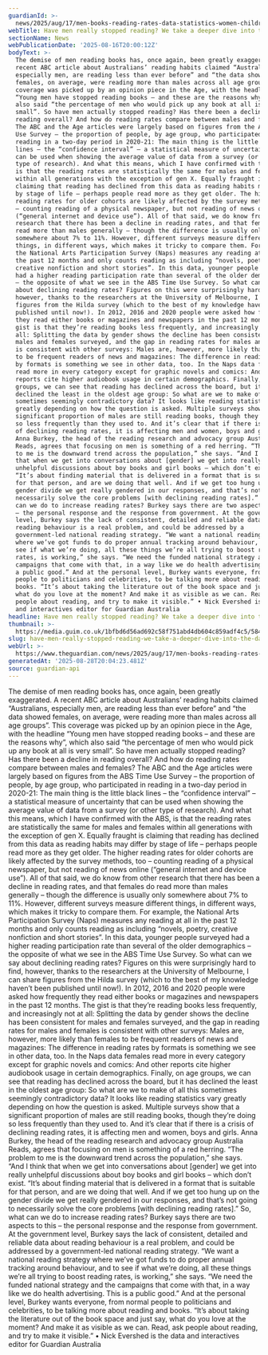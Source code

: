 ```yaml
---
guardianId: >-
  news/2025/aug/17/men-books-reading-rates-data-statistics-women-children-australia
webTitle: Have men really stopped reading? We take a deeper dive into the data
sectionName: News
webPublicationDate: '2025-08-16T20:00:12Z'
bodyText: >-
  The demise of men reading books has, once again, been greatly exaggerated. A
  recent ABC article about Australians’ reading habits claimed “Australians,
  especially men, are reading less than ever before” and “the data showed
  females, on average, were reading more than males across all age groups”. This
  coverage was picked up by an opinion piece in the Age, with the headline
  “Young men have stopped reading books – and these are the reasons why”, which
  also said “the percentage of men who would pick up any book at all is very
  small”. So have men actually stopped reading? Has there been a decline in
  reading overall? And how do reading rates compare between males and females?
  The ABC and the Age articles were largely based on figures from the ABS Time
  Use Survey – the proportion of people, by age group, who participated in
  reading in a two-day period in 2020-21: The main thing is the little black
  lines – the “confidence interval” – a statistical measure of uncertainty that
  can be used when showing the average value of data from a survey (or other
  type of research). And what this means, which I have confirmed with the ABS,
  is that the reading rates are statistically the same for males and females
  within all generations with the exception of gen X. Equally fraught is
  claiming that reading has declined from this data as reading habits may differ
  by stage of life – perhaps people read more as they get older. The higher
  reading rates for older cohorts are likely affected by the survey methods, too
  – counting reading of a physical newspaper, but not reading of news online
  (“general internet and device use”). All of that said, we do know from other
  research that there has been a decline in reading rates, and that females do
  read more than males generally – though the difference is usually only
  somewhere about 7% to 11%. However, different surveys measure different
  things, in different ways, which makes it tricky to compare them. For example,
  the National Arts Participation Survey (Naps) measures any reading at all in
  the past 12 months and only counts reading as including “novels, poetry,
  creative nonfiction and short stories”. In this data, younger people surveyed
  had a higher reading participation rate than several of the older demographics
  – the opposite of what we see in the ABS Time Use Survey. So what can we say
  about declining reading rates? Figures on this were surprisingly hard to find,
  however, thanks to the researchers at the University of Melbourne, I can share
  figures from the Hilda survey (which to the best of my knowledge haven’t been
  published until now!). In 2012, 2016 and 2020 people were asked how frequently
  they read either books or magazines and newspapers in the past 12 months. The
  gist is that they’re reading books less frequently, and increasingly not at
  all: Splitting the data by gender shows the decline has been consistent for
  males and females surveyed, and the gap in reading rates for males and females
  is consistent with other surveys: Males are, however, more likely than females
  to be frequent readers of news and magazines: The difference in reading rates
  by formats is something we see in other data, too. In the Naps data females
  read more in every category except for graphic novels and comics: And other
  reports cite higher audiobook usage in certain demographics. Finally, on age
  groups, we can see that reading has declined across the board, but it has
  declined the least in the oldest age group: So what are we to make of all this
  sometimes seemingly contradictory data? It looks like reading statistics vary
  greatly depending on how the question is asked. Multiple surveys show that a
  significant proportion of males are still reading books, though they’re doing
  so less frequently than they used to. And it’s clear that if there is a crisis
  of declining reading rates, it is affecting men and women, boys and girls.
  Anna Burkey, the head of the reading research and advocacy group Australia
  Reads, agrees that focusing on men is something of a red herring. “The problem
  to me is the downward trend across the population,” she says. “And I think
  that when we get into conversations about [gender] we get into really
  unhelpful discussions about boy books and girl books – which don’t exist.
  “It’s about finding material that is delivered in a format that is suitable
  for that person, and are we doing that well. And if we get too hung up on the
  gender divide we get really gendered in our responses, and that’s not going to
  necessarily solve the core problems [with declining reading rates].” So, what
  can we do to increase reading rates? Burkey says there are two aspects to this
  – the personal response and the response from government. At the government
  level, Burkey says the lack of consistent, detailed and reliable data about
  reading behaviour is a real problem, and could be addressed by a
  government-led national reading strategy. “We want a national reading strategy
  where we’ve got funds to do proper annual tracking around behaviour, and to
  see if what we’re doing, all these things we’re all trying to boost reading
  rates, is working,” she says. “We need the funded national strategy and the
  campaigns that come with that, in a way like we do health advertising. This is
  a public good.” And at the personal level, Burkey wants everyone, from normal
  people to politicians and celebrities, to be talking more about reading and
  books. “It’s about taking the literature out of the book space and just say,
  what do you love at the moment? And make it as visible as we can. Read, ask
  people about reading, and try to make it visible.” • Nick Evershed is the data
  and interactives editor for Guardian Australia
headline: Have men really stopped reading? We take a deeper dive into the data
thumbnail: >-
  https://media.guim.co.uk/1bfbd6d56ad692c58f751abd4db604c859adf4c5/584_0_5840_4672/500.jpg
slug: have-men-really-stopped-reading-we-take-a-deeper-dive-into-the-data
webUrl: >-
  https://www.theguardian.com/news/2025/aug/17/men-books-reading-rates-data-statistics-women-children-australia
generatedAt: '2025-08-28T20:04:23.481Z'
source: guardian-api
---
```

The demise of men reading books has, once again, been greatly exaggerated. A recent ABC article about Australians’ reading habits claimed “Australians, especially men, are reading less than ever before” and “the data showed females, on average, were reading more than males across all age groups”. This coverage was picked up by an opinion piece in the Age, with the headline “Young men have stopped reading books – and these are the reasons why”, which also said “the percentage of men who would pick up any book at all is very small”. So have men actually stopped reading? Has there been a decline in reading overall? And how do reading rates compare between males and females? The ABC and the Age articles were largely based on figures from the ABS Time Use Survey – the proportion of people, by age group, who participated in reading in a two-day period in 2020-21: The main thing is the little black lines – the “confidence interval” – a statistical measure of uncertainty that can be used when showing the average value of data from a survey (or other type of research). And what this means, which I have confirmed with the ABS, is that the reading rates are statistically the same for males and females within all generations with the exception of gen X. Equally fraught is claiming that reading has declined from this data as reading habits may differ by stage of life – perhaps people read more as they get older. The higher reading rates for older cohorts are likely affected by the survey methods, too – counting reading of a physical newspaper, but not reading of news online (“general internet and device use”). All of that said, we do know from other research that there has been a decline in reading rates, and that females do read more than males generally – though the difference is usually only somewhere about 7% to 11%. However, different surveys measure different things, in different ways, which makes it tricky to compare them. For example, the National Arts Participation Survey (Naps) measures any reading at all in the past 12 months and only counts reading as including “novels, poetry, creative nonfiction and short stories”. In this data, younger people surveyed had a higher reading participation rate than several of the older demographics – the opposite of what we see in the ABS Time Use Survey. So what can we say about declining reading rates? Figures on this were surprisingly hard to find, however, thanks to the researchers at the University of Melbourne, I can share figures from the Hilda survey (which to the best of my knowledge haven’t been published until now!). In 2012, 2016 and 2020 people were asked how frequently they read either books or magazines and newspapers in the past 12 months. The gist is that they’re reading books less frequently, and increasingly not at all: Splitting the data by gender shows the decline has been consistent for males and females surveyed, and the gap in reading rates for males and females is consistent with other surveys: Males are, however, more likely than females to be frequent readers of news and magazines: The difference in reading rates by formats is something we see in other data, too. In the Naps data females read more in every category except for graphic novels and comics: And other reports cite higher audiobook usage in certain demographics. Finally, on age groups, we can see that reading has declined across the board, but it has declined the least in the oldest age group: So what are we to make of all this sometimes seemingly contradictory data? It looks like reading statistics vary greatly depending on how the question is asked. Multiple surveys show that a significant proportion of males are still reading books, though they’re doing so less frequently than they used to. And it’s clear that if there is a crisis of declining reading rates, it is affecting men and women, boys and girls. Anna Burkey, the head of the reading research and advocacy group Australia Reads, agrees that focusing on men is something of a red herring. “The problem to me is the downward trend across the population,” she says. “And I think that when we get into conversations about [gender] we get into really unhelpful discussions about boy books and girl books – which don’t exist. “It’s about finding material that is delivered in a format that is suitable for that person, and are we doing that well. And if we get too hung up on the gender divide we get really gendered in our responses, and that’s not going to necessarily solve the core problems [with declining reading rates].” So, what can we do to increase reading rates? Burkey says there are two aspects to this – the personal response and the response from government. At the government level, Burkey says the lack of consistent, detailed and reliable data about reading behaviour is a real problem, and could be addressed by a government-led national reading strategy. “We want a national reading strategy where we’ve got funds to do proper annual tracking around behaviour, and to see if what we’re doing, all these things we’re all trying to boost reading rates, is working,” she says. “We need the funded national strategy and the campaigns that come with that, in a way like we do health advertising. This is a public good.” And at the personal level, Burkey wants everyone, from normal people to politicians and celebrities, to be talking more about reading and books. “It’s about taking the literature out of the book space and just say, what do you love at the moment? And make it as visible as we can. Read, ask people about reading, and try to make it visible.” • Nick Evershed is the data and interactives editor for Guardian Australia
